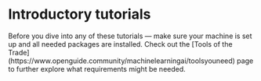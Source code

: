 # Introductory tutorials

<Callout type="warning" emoji="⚠️">
  Before you dive into any of these tutorials — make sure your machine is set up and all needed packages are installed. Check out the [Tools of the Trade](https://www.openguide.community/machinelearningai/toolsyouneed) page to further explore what requirements might be needed.
</Callout>


